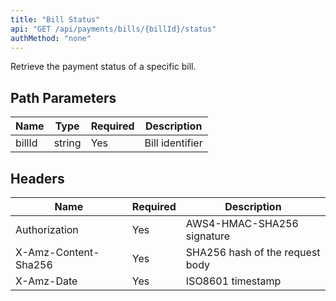 ```yaml
---
title: "Bill Status"
api: "GET /api/payments/bills/{billId}/status"
authMethod: "none"
---
```


Retrieve the payment status of a specific bill.

## Path Parameters


| Name | Type | Required | Description |
| --- | --- | --- | --- |
| billId | string | Yes | Bill identifier |


## Headers


| Name | Required | Description |
| --- | --- | --- |
| Authorization | Yes | AWS4-HMAC-SHA256 signature |
| X-Amz-Content-Sha256 | Yes | SHA256 hash of the request body |
| X-Amz-Date | Yes | ISO8601 timestamp |

